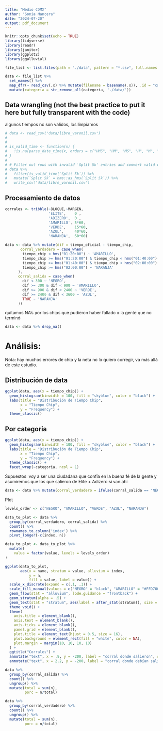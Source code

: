---
title: "Medio CDMX"
author: "Sonia Mancera"
date: "2024-07-20"
output: pdf_document
---

```{r setup, include=FALSE}
knitr::opts_chunk$set(echo = TRUE)
library(tidyverse)
library(readr)
library(janitor)
library(ggplot2)
library(ggalluvial)

```


```{r}
file_list <- list.files(path = "./data", pattern = "*.csv", full.names = TRUE)

data <- file_list %>%
  set_names() %>% 
  map_dfr(~ read_csv(.x) %>% mutate(filename = basename(.x)), .id = "categoria") %>% clean_names() %>% 
  mutate(categoria = str_remove_all(categoria, './data/'))
```

## Data wrangling (not the best practice to put it here but fully transparent with the code)

algunos tiempos no son validos, los limpiamos
```{r}
# data <- read_csv('data/libre_varonil.csv')
# 
# 
# is_valid_time <- function(x) {
#   !is.na(parse_date_time(x, orders = c("HMS", "HM", "MS", "H", "M", "S")))
# }
# 
# # Filter out rows with invalid 'Split 5k' entries and convert valid ones
# data %>%
#   filter(is_valid_time(`Split 5k`)) %>%
#   mutate(`Split 5k` = hms::as_hms(`Split 5k`)) %>% 
#   write_csv('data/libre_varonil.csv')
```


## Procesamiento de datos
```{r}
corrales <- tribble(~BLOQUE,~MARGEN,
                    'ELITE',    0 ,
                    'ADIZERO',  0 ,
                    'AMARILLO', 5*60,
                    'VERDE',    15*60,
                    'AZUL',     40*60,
                    'NARANJA',  60*60)
```

```{r}
data <- data %>% mutate(dif = tiempo_oficial - tiempo_chip,
       corral_verdadero = case_when(
        tiempo_chip < hms("01:20:00") ~ 'AMARILLO',
        tiempo_chip >= hms("01:20:00") & tiempo_chip < hms("01:40:00") ~ 'VERDE',
        tiempo_chip >= hms("01:40:00") & tiempo_chip < hms("02:00:00") ~ 'AZUL',
        tiempo_chip >= hms("02:00:00") ~ 'NARANJA'
      ),
      corral_salida = case_when(
        dif < 300 ~ 'NEGRO',
        dif >= 300 & dif < 900 ~ 'AMARILLO',
        dif >= 900 & dif < 2400 ~ 'VERDE',
        dif >= 2400 & dif < 3600 ~ 'AZUL',
        TRUE ~ 'NARANJA'
      ))
```

quitamos NA's por los chips que pudieron haber fallado o la gente que no terminó

```{r}
data <- data %>% drop_na()
```


# Análisis:

Nota: hay muchos errores de chip y la neta no lo quiero corregir, va más allá de este estudio.

## Distribución de data
```{r}
ggplot(data, aes(x = tiempo_chip)) +
  geom_histogram(binwidth = 100, fill = "skyblue", color = "black") +
  labs(title = "Distribución de Tiempo Chip",
       x = "Tiempo Chip",
       y = "Frequency") +
  theme_classic()
```
## Por categoria

```{r}
ggplot(data, aes(x = tiempo_chip)) +
  geom_histogram(binwidth = 100, fill = "skyblue", color = "black") +
  labs(title = "Distribución de Tiempo Chip",
       x = "Tiempo Chip",
       y = "Frequency") +
  theme_classic() +
  facet_wrap(~categoria, ncol = 1)
```


Supuestos: voy a ser una ciudadana que confía en la buena fé de la gente y asumiremos que los que salieron de Elite + Adizero si van ahí

```{r}
data <- data %>% mutate(corral_verdadero = ifelse(corral_salida == 'NEGRO', 'NEGRO', corral_verdadero))
```

Plot
```{r}
levels_order <- c("NEGRO", "AMARILLO", "VERDE", "AZUL", "NARANJA")

data_to_plot <- data %>% 
  group_by(corral_verdadero, corral_salida) %>% 
  count() %>% 
  rownames_to_column('index') %>% 
  pivot_longer(-c(index, n))

data_to_plot <- data_to_plot %>%
  mutate(
    value = factor(value, levels = levels_order)
)

ggplot(data_to_plot,
       aes(x = name, stratum = value, alluvium = index,
           y = n,
           fill = value, label = value)) +
  scale_x_discrete(expand = c(.1, .1)) +
  scale_fill_manual(values = c("NEGRO" = "black", "AMARILLO" = "#FFD700", "VERDE" = "darkgreen", "AZUL" = "blue", "NARANJA" = "#FF8C00")) +
  geom_flow(stat = "alluvium", lode.guidance = "frontback") +
  geom_stratum(alpha = .5) +
  geom_text(stat = "stratum", aes(label = after_stat(stratum)), size = 3) +
  theme_void() +
  theme(
    axis.title = element_blank(),
    axis.text = element_blank(),
    axis.ticks = element_blank(),
    panel.grid = element_blank(),
    plot.title = element_text(hjust = 0.5, size = 16),
    plot.background = element_rect(fill = "white", color = NA),
    plot.margin = margin(10, 10, 10, 10)
  ) +
  ggtitle("Corrales") +
  annotate("text", x = .9, y = -200, label = "corral donde salieron", size = 4, hjust = 0) +
  annotate("text", x = 2.2, y = -200, label = "corral donde debían salir", size = 4, hjust = 1)

```
```{r}
data %>% 
  group_by(corral_salida) %>% 
  count() %>% 
  ungroup() %>% 
  mutate(total = sum(n),
         porc = n/total)
```



```{r}
data %>% 
  group_by(corral_verdadero) %>% 
  count() %>% 
  ungroup() %>% 
  mutate(total = sum(n),
         porc = n/total)
```

